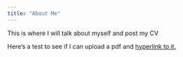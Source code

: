 ```yaml
---
title: "About Me"
---
```


This is where I will talk about myself and post my CV

Here's a test to see if I can upload a pdf and [hyperlink to it.](Rosenthal_CV.pdf)
